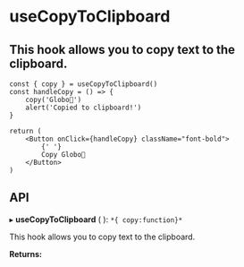 

<Meta of={useCopyToClipboard} />

# useCopyToClipboard

## This hook allows you to copy text to the clipboard.

```tsx
const { copy } = useCopyToClipboard()
const handleCopy = () => {
	copy('Globo🎈')
	alert('Copied to clipboard!')
}

return (
	<Button onClick={handleCopy} className="font-bold">
		{' '}
		Copy Globo🎈
	</Button>
)
```

## **API**

▸ **useCopyToClipboard** ( ): `*{ copy:function}*`

This hook allows you to copy text to the clipboard.

**Returns:**



<Table headers={returns.headers} data={returns.data} />



<Canvas of={useCopyToClipboard.Example} />
